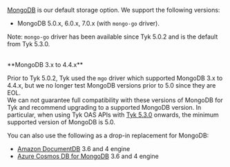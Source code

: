 ---
---

[MongoDB](https://www.mongodb.com) is our default storage option. We support the following versions:

- MongoDB 5.0.x, 6.0.x, 7.0.x (with `mongo-go` driver). 

Note: `mongo-go` driver has been available since Tyk 5.0.2 and is the default from Tyk 5.3.0.
<br />
<br />

<Note>
**MongoDB 3.x to 4.4.x**

Prior to Tyk 5.0.2, Tyk used the `mgo` driver which supported MongoDB 3.x to 4.4.x, but we no longer test MongoDB versions prior to 5.0 since they are EOL.
<br />
We can not guarantee full compatibility with these versions of MongoDB for Tyk and recommend upgrading to a supported MongoDB version. In particular, when using Tyk OAS APIs with [Tyk 5.3.0](/5.9/developer-support/release-notes/dashboard#TykOAS-v5.3.0) onwards, the minimum supported version of MongoDB is 5.0.
</Note>


You can also use the following as a drop-in replacement for MongoDB:

- [Amazon DocumentDB](https://aws.amazon.com/documentdb/) 3.6 and 4 engine
- [Azure Cosmos DB for MongoDB](https://learn.microsoft.com/en-us/azure/cosmos-db/mongodb/introduction) 3.6 and 4 engine
